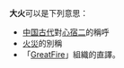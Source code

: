 '''大火'''可以是下列意思：
* [[中国古代|中国古代]]對[[心宿二|心宿二]]的稱呼
* [[火災|火災]]的別稱
* 「[[GreatFire|GreatFire]]」組織的直譯。

{{disambig|Cat=二字中國相關消歧義}}